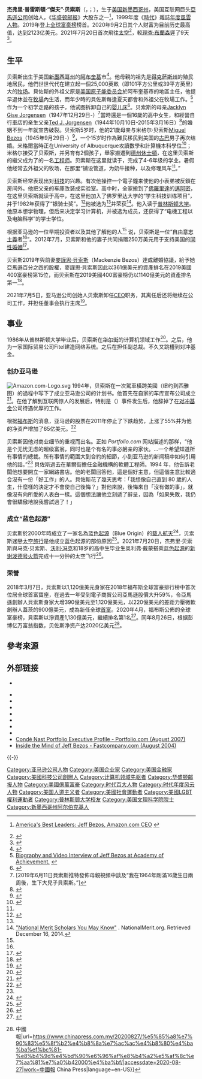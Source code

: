 {{noteTA
|G1=USStates
|1=zh-cn:杰弗里;zh-tw:傑佛瑞;zh-hk:謝菲;zh-sg:杰弗里;
|2=zh-cn:贝索斯;zh-tw:貝佐斯;zh-hk:貝索斯;zh-sg:贝索斯;
|3=zh-hans:阿尔伯克基;zh-hk:阿爾伯克基;zh-tw:阿布奎基;
|4=zh-hant:傑夫;zh-tw:傑夫;zh-hk:謝夫;zh-hans:杰夫;
|5=zh-cn:麦肯齐;zh-hant:麥肯琪;
|6=zh-cn:得州;zh-hant:德州;
|7=zh-cn:贾西;zh-hant:賈西;zh-hk:積斯;
|8=zh-cn:福布斯; zh-sg:资本家杂志; zh-hk:福布斯; zh-tw:富比士;
|9=zh-cn:载人航天; zh-tw:載人太空飛行; zh-hk:載人航天;
}}{{Infobox Person 
| name        = 傑夫·貝佐斯<br>{{small|Jeff Bezos}}
| image       = Jeff Bezos at Amazon Spheres Grand Opening in Seattle - 2018 (39074799225) (cropped).jpg
| caption     = 2018年的貝佐斯
| imagesize    =
| nationality  = {{USA}}
| birthname = Jeffrey Preston Jorgensen
| birth_date  = {{birth date and age|1964|1|12}}
| birth_place = {{USA}}[[新墨西哥州|新墨西哥州]][[阿爾伯克基|阿爾伯克基]]
| parents = {{Plainlist|
* 特德·约恩森（生父）<!-- 丹麦姓氏 -->
* 玛蒂·路易丝·吉斯（母）
* 米格尔·贝索斯（继父）}}
| alma_mater  = {{USA}}[[普林斯顿大学|普林斯顿大学]] 
| net_worth = 1931億美元（2021年9月29日）<ref name="Forbes Profile">{{cite web|url=https://www.forbes.com/profile/jeff-bezos/?list=billionaires|title=Jeff Bezos|website=Forbes|publisher=《[[富比士|富比士]]》|language=en|accessdate=November 24, 2019|archive-date=2021-11-14|archive-url=https://web.archive.org/web/20211114144331/https://www.forbes.com/profile/jeff-bezos/?list=billionaires|dead-url=no}}</ref>
| occupation  = [[Amazon.com|亞馬遜公司]][[董事長|董事長]]兼[[首席执行官|-{zh-hans:首席执行官;zh-hant:執行長;zh-cn:首席执行官;zh-hk:行政總裁;zh-tw:執行長;zh-mo:行政總裁;}-]]
| spouse      = {{marriage|[[麥謹思·貝索斯|麥謹思·貝索斯]]|1993|2019|end=div.}}<ref>{{cite news| url=http://www.wired.com/wired/archive/7.03/bezos_pr.html| title=The Inner Bezos| work=Wired| accessdate=2012-10-02| archive-date=2014-03-16| archive-url=https://web.archive.org/web/20140316092022/http://www.wired.com/wired/archive/7.03/bezos_pr.html| dead-url=no}}</ref><ref>{{Cite web |url=http://world.chinadaily.com.cn/a/201901/10/WS5c36b325a31010568bdc2a1c.html |title=亚马逊CEO贝索斯宣布离婚 外界：他的1400亿美元怎么分？ |access-date=2019-01-10 |archive-date=2019-09-16 |archive-url=https://web.archive.org/web/20190916110111/http://world.chinadaily.com.cn/a/201901/10/WS5c36b325a31010568bdc2a1c.html |dead-url=no }}</ref>
| children    = 三子一女<ref>{{cite news |work=CNN |title=Jeff Bezos Fast Facts |url=http://edition.cnn.com/2013/04/05/us/jeff-bezos-fast-facts/ |accessdate=March 7, 2017 |year=2016 |archive-date=2021-02-27 |archive-url=https://web.archive.org/web/20210227032244/https://edition.cnn.com/2013/04/05/us/jeff-bezos-fast-facts |dead-url=no }}</ref>
| signature   = Jeff Bezos signature.svg
}}

'''杰弗里·普雷斯頓·“傑夫”·贝索斯'''（{{lang-en|Jeffrey Preston "Jeff" Bezos}}，{{IPAc-en|ˈ|b|eɪ|z|oʊ|s}}；{{bd|1964年|1月12日|||catIdx=Bezos, Jeffrey Preston}}），生于[[美国|美国]][[新墨西哥州|新墨西哥州]]，美国互联网巨头[[Amazon.com|亞馬遜公司]]创始人，《[[华盛顿邮报|华盛顿邮报]]》大股东之一<ref>{{en icon}}[http://www.usnews.com/news/best-leaders/articles/2008/11/19/americas-best-leaders-jeff-bezos-amazoncom-ceo America's Best Leaders: Jeff Bezos, Amazon.com CEO] {{Wayback|url=http://www.usnews.com/news/best-leaders/articles/2008/11/19/americas-best-leaders-jeff-bezos-amazoncom-ceo |date=20190617121724 }}</ref>，1999年度《[[時代_(雜誌)|時代]]》雜誌[[時代年度風雲人物|年度風雲人物]]。2019年登上[[全球富豪榜|全球富豪榜]]榜首。2020年9月2日其个人财富为目前历史最高值，达到2123亿美元。2021年7月20日首次飛往[[太空|太空]]<ref>{{cite news|url=https://inews.hket.com/article/3011594/%E3%80%90%E4%BA%9E%E9%A6%AC%E9%81%9C%E3%80%91%E8%B2%9D%E7%B4%A2%E6%96%AF%E4%B9%98%E5%9D%90%E8%97%8D%E8%89%B2%E8%B5%B7%E6%BA%90%E9%A3%9B%E8%88%B9%E5%8D%87%E7%A9%BA%20%20%E6%AD%B7%E6%99%8210%E5%88%86%E9%90%98%E6%88%90%E5%8A%9F%E8%91%97%E9%99%B8%20%20%E7%B6%AD%E7%8F%8D%E9%8A%80%E6%B2%B3%E8%B7%8C8-|title=【亞馬遜】貝索斯乘坐藍色起源飛船升空 歷時10分鐘成功著陸 維珍銀河跌8%|publisher=香港經濟日報|date=2021-07-20|accessdate=2021-07-21|archive-date=2021-07-23|archive-url=https://web.archive.org/web/20210723061218/https://inews.hket.com/article/3011594/%E3%80%90%E4%BA%9E%E9%A6%AC%E9%81%9C%E3%80%91%E8%B2%9D%E7%B4%A2%E6%96%AF%E4%B9%98%E5%9D%90%E8%97%8D%E8%89%B2%E8%B5%B7%E6%BA%90%E9%A3%9B%E8%88%B9%E5%8D%87%E7%A9%BA%20%20%E6%AD%B7%E6%99%8210%E5%88%86%E9%90%98%E6%88%90%E5%8A%9F%E8%91%97%E9%99%B8%20%20%E7%B6%AD%E7%8F%8D%E9%8A%80%E6%B2%B3%E8%B7%8C8-|dead-url=no}}</ref>，較[[理查·布蘭森|理查·布蘭森]]遲了9天<ref>{{cite news|url=https://www.elle.com/tw/entertainment/voice/g37006387/virgin-galactic-richard-branson/|title=維珍富豪布蘭森上太空：他的5個瘋狂夢想，讓我們離「太空旅遊」又近了一步！|publisher=Elle|date=2021-07-13|accessdate=2021-07-21|archive-date=2021-07-21|archive-url=https://web.archive.org/web/20210721084028/https://www.elle.com/tw/entertainment/voice/g37006387/virgin-galactic-richard-branson/|dead-url=no}}</ref>。

==生平==
贝索斯出生于美国[[新墨西哥州|新墨西哥州]]的[[阿布奎基|阿布奎基]]市<ref>{{cite book 
|url=http://books.google.ca/books?id=tONgujxtvPwC&pg=PA14&lpg=PA14&dq=%22jeffrey+Preston+Jorgensen+%22#v=onepage&q&f=false 
|title=Jeff Bezos: Amazon.com Architect 
|first=Tom 
|last=Robinson 
|publisher=ABDO 
|year=2009 
|isbn=978-1-60453-759-8 
|page=14 
|access-date=2013-01-25 
|archive-date=2014-10-28 
|archive-url=https://web.archive.org/web/20141028074700/http://books.google.ca/books?id=tONgujxtvPwC&pg=PA14&lpg=PA14&dq=%22jeffrey+Preston+Jorgensen+%22#v=onepage&q&f=false 
|dead-url=no 
}}</ref>。他母親的祖先是[[得克萨斯州|得克萨斯州]]的殖民地居民，他們世世代代在{{link-en|科图拉|Cotulla, Texas|科图拉}}建立起一個25,000英畝（即101平方公里或39平方英里）大的[[牧场|牧场]]。貝佐斯的外祖父原是[[美国原子能委员会|美国原子能委员会]]於阿布奎基市的地區主任，他提早退休並在[[牧場|牧場]]內生活，而年少時的貝佐斯每逢夏天都會和外祖父在牧場工作。<ref>[http://www.achievement.org/autodoc/page/bez0int-1 Biography and Video Interview of Jeff Bezos at Academy of Achievement.] {{webarchive|url=https://web.archive.org/web/20130727225745/http://www.achievement.org/autodoc/page/bez0int-1 |date=2013-07-27 }}</ref>作为一个初学走路的孩子，他试图拆卸自己的[[婴儿床|婴儿床]]<ref>{{cite news |url=http://www.businessweek.com/1998/50/b3608008.htm |title=The torrent of energy behind Amazon |publisher=Businessweek |first=Robert D. |last=Hof |date=December 14, 1998 |accessdate=2013-01-25 |archive-date=2014-11-17 |archive-url=https://web.archive.org/web/20141117084751/http://www.businessweek.com/1998/50/b3608008.htm |dead-url=no }}</ref>。贝索斯的母亲[[Jacklyn_Gise_Jorgensen|Jacklyn Gise Jorgensen]]（1947年12月29日-）<ref>[2019年6月11日貝索斯推特發佈母親視頻中談及“我在1964年剛滿16歲生日兩周後，生下大兒子貝索斯。”]</ref>當時還是一個16歲的高中女生，和經營自行車店的亲生父亲[[Ted_J._Jorgensen|Ted J. Jorgensen]]（1944年10月10日-2015年3月16日）<ref>{{Cite web |url=https://www.legacy.com/obituaries/azcentral/obituary.aspx?n=ted,-j-jorgensen&pid=174440155 |title="Ted, J. Jorgensen" |access-date=2019-04-06 |archive-date=2021-02-03 |archive-url=https://web.archive.org/web/20210203035235/https://www.legacy.com/obituaries/azcentral/obituary.aspx?n=ted,-j-jorgensen&pid=174440155 |dead-url=no }}</ref>的婚姻不到一年就宣告破裂。贝索斯5岁时，他的21歲母亲与米格尔·贝索斯[[Miguel_Bezos|Miguel Bezos]]（1945年9月29日-）<ref>{{Cite web |url=https://www.famechain.com/family-tree/21090/mike-bezos/jacklyn-bezos |title=《Family Chain》：“Adoptive Father of Amazon Founder Jeff Bezoa，Miguel Angel Bezos，Born Saturday 29 Sep 1945.” |access-date=2021-12-10 |archive-date=2021-12-10 |archive-url=https://web.archive.org/web/20211210053630/https://www.famechain.com/family-tree/21090/mike-bezos/jacklyn-bezos |dead-url=no }}</ref>，一个15岁时作為難民移民到美国的[[古巴|古巴]]男子再次结婚。米格爾當時正在University of Albuquerque攻讀數學和計算機本科學位<ref>{{Cite web |url=https://americanhistory.si.edu/family-voices/individuals/miguel-bezos |title="Family of Voices - Miguel Bezos" |access-date=2019-04-06 |archive-date=2020-12-24 |archive-url=https://web.archive.org/web/20201224193058/https://americanhistory.si.edu/family-voices/individuals/miguel-bezos |dead-url=no }}</ref>；米格尔接受了贝索斯，并另育有2個孩子，舉家搬遷到[[德克薩斯州|德州]][[休士頓|休士頓]]，在这里贝索斯的繼父成为了{{link-en|埃克森公司|Exxon}}的一名[[工程师|工程师]]。贝索斯在这里就读于{{link-en|里弗奥克斯小学|River Oaks Elementary School (Houston)}}，完成了4-6年级的学业。暑假他经常去外祖父的牧场，在那里“铺设管道，为奶牛接种，以及修理风车<ref name="seatimes20120331"/>。”

贝索斯经常表现出对[[科技|科技]]的兴趣。有次他操控一个電子鐘来使他的小表弟被反鎖在房间外。他把父亲的车庫改装成实验室。高中时，全家搬到了[[佛羅里達|佛羅里達]]的[[邁阿密|邁阿密]]，在这里贝索斯就读于高中，在这里他加入了佛罗里达大学的“学生科技训练项目”，并于1982年获得了“银骑士奖”。<ref>{{cite web |url=http://www.silverknightawards.com/dade_winners.html |title=Miami-Dade Winners |publisher=Silver Knight Awards |archiveurl=https://web.archive.org/web/20081121073505/http://www.silverknightawards.com/dade_winners.html |archivedate=2008年11月21日 |deadurl=yes }}</ref>他被选为{{link-en|高中毕业代表|Valedictorian|高中毕业代表}}<ref name=seatimes20120331/>并荣获{{link-en|美国优秀学生奖学金|National Merit Scholarship Program|美国优秀学生奖学金}}<ref>[http://www.nationalmerit.org/scholars_you_may_know.php "National Merit Scholars You May Know"] {{webarchive|url=https://web.archive.org/web/20100612232747/http://nationalmerit.org/scholars_you_may_know.php |date=2010-06-12 }}. NationalMerit.org. Retrieved December 16, 2014.</ref>。他入读于[[普林斯顿大学|普林斯顿大学]]。他原本想学物理，但后来决定学习计算机，并被选为{{link-en|ΦBK会|Phi Beta Kappa|ΦBK会}}成员，还获得了“电機工程以及电脑科学”的学士学位。

根据亚马逊的一位早期投资者以及其他了解他的人<ref name="seatimes20120331"/> 说，贝索斯是一位“[[自由意志主義|自由意志主義]]者<ref name="seatimes20120331"/>”。2012年7月，贝索斯和他的妻子共同捐赠250万美元用于支持美国的[[同性婚姻|同性婚姻]]<ref>{{cite news |url=http://thecaucus.blogs.nytimes.com/2012/07/27/amazons-founder-pledges-2-5-million-in-support-of-same-sex-marriage/#more-224851 |title=Amazon's Founder Pledges $2.5 Million in Support of Same Sex Marriage |publisher=New York Times |first=Micheal D. |last=Shear |date=July 27, 2012 |accessdate=2013-01-25 |archive-date=2021-03-16 |archive-url=https://web.archive.org/web/20210316224446/https://thecaucus.blogs.nytimes.com/2012/07/27/amazons-founder-pledges-2-5-million-in-support-of-same-sex-marriage/#more-224851 |dead-url=no }}</ref>。

贝索斯2019年與前妻[[麥謹思·貝索斯|麥謹思·貝索斯]]（Mackenzie Bezos）達成離婚協議，給予她亞馬遜百分之四的股權，麥謹思·貝索斯因此以361億美元的資產排名在2019美國400富豪榜第15位，而贝索斯在2019美國400富豪榜仍以1140億美元的資產排名第一<ref>{{Cite news |url = https://www.hk01.com/%E8%B2%A1%E7%B6%93%E5%BF%AB%E8%A8%8A/381938/%E7%A6%8F%E5%B8%83%E6%96%AF%E7%BE%8E%E5%9C%8B400%E5%AF%8C%E8%B1%AA%E6%A6%9C-%E8%B2%9D%E4%BD%90%E6%96%AF%E8%BA%AB%E5%AE%B6%E5%A4%A7%E6%B8%9B%E9%80%BE400%E5%84%84%E7%BE%8E%E5%85%83%E4%BB%8D%E7%A8%B1%E5%86%A0 |title = 福布斯美國400富豪榜　貝佐斯身家大減逾400億美元仍稱冠 |accessdate = 2019-10-08 |agency = 香港01 |date = 2019-10-03 |archive-date = 2019-10-08 |archive-url = https://web.archive.org/web/20191008125031/https://www.hk01.com/%E8%B2%A1%E7%B6%93%E5%BF%AB%E8%A8%8A/381938/%E7%A6%8F%E5%B8%83%E6%96%AF%E7%BE%8E%E5%9C%8B400%E5%AF%8C%E8%B1%AA%E6%A6%9C-%E8%B2%9D%E4%BD%90%E6%96%AF%E8%BA%AB%E5%AE%B6%E5%A4%A7%E6%B8%9B%E9%80%BE400%E5%84%84%E7%BE%8E%E5%85%83%E4%BB%8D%E7%A8%B1%E5%86%A0 |dead-url = no }}</ref>。

2021年7月5日，亚马逊公司创始人贝索斯卸任[[首席执行官|CEO]]职务，其离任后还将继续在公司工作，并担任董事会执行主席<ref>{{Cite news|url=http://www.takungpao.com/finance/236137/2021/0706/605918.html|title=贝索斯正式卸任亚马逊首席执行官 安迪·贾西继任|author=央视|publisher=大公網|date=2021-07-06|accessdate=2021-07-06|archiveurl=https://web.archive.org/web/20211202052728/http://www.takungpao.com/finance/236137/2021/0706/605918.html|archivedate=2021-12-02|dead-url=no}}</ref>。

==事业==
1986年从普林斯顿大学毕业后，贝索斯在[[华尔街|华尔街]]的计算机领域工作<ref>{{cite web |url=http://www.tbp.org/pages/About/People/DistinguishedMembers/Business.cfm |title=Tau Beta Pi Leaders and Innovators |publisher=The Tau Beta Pi Association |deadurl=yes |archiveurl=https://web.archive.org/web/20110619083307/http://www.tbp.org/pages/About/People/DistinguishedMembers/Business.cfm |archivedate=2011-06-19 }}</ref>。之后，他为一家国际贸易公司Fitel建造网络系统。之后在{{link-en|银行家信托公司|Bankers Trust}}担任副总裁。不久又跳槽到对冲基金{{link-en|肖氏基金公司|D. E. Shaw & Co.}}。

===创办亚马逊===
[[File:Amazon.com-Logo.svg|thumbnail]]
1994年，贝索斯在一次駕車橫跨美國（纽约到西雅图）的過程中写下了成立亚马逊公司的计划书。他首先在自家的车库宣布公司成立<ref name="portfolio.com">{{cite web |url=http://www.portfolio.com/resources/executive-profiles/Jeffrey-P-Bezos-1984 |title=Top Executive Profiles - Jeffrey P. Bezos |publisher=Portfolio.com |archiveurl=https://web.archive.org/web/20090204204126/http://www.portfolio.com/resources/executive-profiles/Jeffrey-P-Bezos-1984 |archivedate=2009年2月4日 |deadurl=yes }}</ref>。在他了解到互联网惊人的发展后，特别是（{{link-en|Quill Corp. v. North Dakota|Quill Corp. v. North Dakota|Quill Corp. v. North Dakota}}）事件发生后，他辞掉了在[[对冲基金|对冲基金]]公司待遇优厚的工作。

根据[[福布斯|福布斯]]的消息，亚马逊的股票在2011年停止了下跌趋势，上涨了55%并为他的净资产增加了65亿美元。<ref name="forbes">{{cite web | title=Jeff Bezos: Amazon's Rocket Man Keeps Getting Richer | url=http://www.forbes.com/sites/clareoconnor/2011/09/22/jeff-bezos-amazons-rocket-man-keeps-getting-richer/ | first=Clare | last=O'Connor | date=September 29, 2011 | publisher=[[Forbes|Forbes]] | access-date=2013-01-25 | archive-date=2021-02-02 | archive-url=https://web.archive.org/web/20210202060143/https://www.forbes.com/sites/clareoconnor/2011/09/22/jeff-bezos-amazons-rocket-man-keeps-getting-richer/ | dead-url=no }}</ref>

贝索斯因他对商业细节的重视而出名。正如 ''Portfolio.com'' 网站描述的那样，“他是个无忧无虑的超级富翁，同时也是个有名的事必躬亲的家伙。...一个希望知道所有事情的總裁。所有事情的範圍大到合約的細節，小到亚马逊的新闻稿中如何引用他的話。”<ref name="portfolio.com"/>
貝佐斯過去在華爾街擔任金融機構的軟體工程師。1994 年，他告訴老闆他想要開立一家網路書店。他的老闆回答他，這是個好主意，但這個主意比較適合沒有一份「好工作」的人。貝佐斯花了幾天思考：「我想像自己直到 80 歲的人生，什麼樣的決定才不會使自己後悔？」對他來說，後悔來自「沒有做的事」，就像沒有向所愛的人表白一樣。這個想法讓他立刻遞了辭呈，因為「如果失敗，我仍會很驕傲地說我嘗試過了！」

===成立“蓝色起源”===
贝索斯於2000年時成立了一家名為[[蓝色起源|蓝色起源]]（Blue Origin）的[[载人航天|载人航天]]<ref name= msnbc2007-01-03>{{cite news|last=Boyle|first=Alan|title=Blue Origin Revealed|url=http://cosmiclog.msnbc.msn.com/archive/2007/01/03/26062.aspx|publisher=cosmiclog.msnbc.msn.com|date=November 11, 2006|accessdate=December 9, 2011|archive-url=https://web.archive.org/web/20091223032428/http://cosmiclog.msnbc.msn.com/archive/2007/01/03/26062.aspx|archive-date=2009-12-23|dead-url=yes}}</ref>，贝索斯迷戀[[太空旅行|太空旅行]]是他成立蓝色起源的部份原因<ref name=economist20120303>{{cite news|title=Taking the long view: Jeff Bezos, the founder and chief executive of Amazon, owes much of his success to his ability to look beyond the short-term view of things|url=http://www.economist.com/node/21548487|work=Technology Quarterly|accessdate=August 10, 2013|publisher=''[[The_Economist|The Economist]]''|date=March 3, 2012|quote=''Mr Bezos’s willingness to take a long-term view also explains his fascination with space travel, and his decision to found a secretive company called Blue Origin, one of several start-ups now building spacecraft with private funding.''|archive-date=2013-08-08|archive-url=https://web.archive.org/web/20130808064440/http://www.economist.com/node/21548487|dead-url=no}}</ref>。2021年7月20日，杰弗里·贝索斯與马克·贝索斯、[[沃利·冯克|沃利·冯克]]和18岁的高中生毕业生奥利弗·戴蒙搭乘[[蓝色起源|蓝色起源]]的[[新谢泼德号火箭|新谢泼德号火箭]]完成十一分钟的太空飞行<ref>{{cite news |title=贝索斯太空之旅舱内画面曝光！与82岁传奇女飞行员兴奋拥抱(视频) |url=https://finance.sina.com.cn/tech/2021-07-21/doc-ikqciyzk6672305.shtml |accessdate=2021-07-21 |archive-date=2021-07-21 |archive-url=https://web.archive.org/web/20210721120102/https://finance.sina.com.cn/tech/2021-07-21/doc-ikqciyzk6672305.shtml |dead-url=no }}</ref>。

===荣誉===
2018年3月7日，貝索斯以1,120億美元身家在2018年福布斯全球富豪排行榜中首次位居全球首富寶座，在過去一年受到電子商貿公司亞馬遜股價大升59%，令亞馬遜創辦人貝索斯身家大增390億美元至1,120億美元，以220億美元的差距力壓微軟創辦人蓋茨的900億美元，成為新任全球[[首富|首富]]。2020年4月，福布斯公佈的全球富豪榜，貝索斯以淨資產1,130億美元，繼續排名第1名<ref>{{Cite web | url =https://www.forbes.com/billionaires/ | title =The Richest in 2020 | publisher =Forbes | language =en | accessdate =2020-04-09 | archive-date =2021-09-28 | archive-url =https://web.archive.org/web/20210928073816/https://www.forbes.com/billionaires/ | dead-url =no }}</ref>。同年8月26日，根据彭博亿万富翁指数，贝佐斯净资产达2020亿美元<ref>{{Cite web|title=全球史上第一人！ 贝佐斯财富突破2000亿{{!}}中國報|url=https://www.chinapress.com.my/20200827/%e5%85%a8%e7%90%83%e5%8f%b2%e4%b8%8a%e7%ac%ac%e4%b8%80%e4%ba%ba%ef%bc%81-%e8%b4%9d%e4%bd%90%e6%96%af%e8%b4%a2%e5%af%8c%e7%aa%81%e7%a0%b42000%e4%ba%bf/|accessdate=2020-08-27|work=中國報 China Press|language=en-US}}</ref>。

==參考來源==
{{Reflist|colwidth=30em|refs=
<ref name="seatimes20120331">{{cite news |title=Amazon a virtual no-show in hometown philanthropy |url=http://seattletimes.nwsource.com/html/businesstechnology/2017883663_amazonmain25.html |date=March 31, 2012 |first1=Amy |last1=Martinez |first2=Kristi |last2=Heim |newspaper=The Seattle Times |accessdate=April 1, 2012 |archive-date=2013-05-14 |archive-url=https://web.archive.org/web/20130514114523/http://seattletimes.nwsource.com/html/businesstechnology/2017883663_amazonmain25.html |dead-url=no }}</ref>
}}

==外部链接==
* {{instagram|jeffbezos|Jeff Bezos}}
{{commonscat|Jeff Bezos}}
*{{TED|speakers/jeff_bezos.html}}
*{{C-SPAN|jeffbezos}}
*{{Charlie Rose view|2618}}
*{{IMDb name|1757263}}
*{{Worldcat id|lccn-n99-280137}}
*{{NYTtopic|people/b/jeffrey_p_bezos}}
*{{Nndb|436/000022370}}
* [http://www.portfolio.com/resources/executive-profiles/1984 Condé Nast Portfolio Executive Profile - Portfolio.com (August 2007)] {{Wayback|url=http://www.portfolio.com/resources/executive-profiles/1984 |date=20090923204812 }}
* [http://www.fastcompany.com/magazine/85/bezos_1.html Inside the Mind of Jeff Bezos - Fastcompany.com (August 2004)] {{Wayback|url=http://www.fastcompany.com/magazine/85/bezos_1.html |date=20110607133101 }}

{{-}}
{{start box}}
{{s-hon}}
{{succession box|[[比尔·克林顿|比尔·克林顿]]<br>[[肯尼思·史塔|肯尼思·史塔]]|[[喬治·W·布殊|喬治·W·布殊]]|[[時代年度風雲人物|時代年度風雲人物]]|1999年}}
{{end box}}

{{Amazon}}
{{Time Persons of the Year 1976–2000}}
{{億萬富翁}}
{{Authority control}}
{{DEFAULTSORT:bezos}}

[[Category:亚马逊公司人物|Category:亚马逊公司人物]]
[[Category:美国企业家|Category:美国企业家]]
[[Category:美国金融家|Category:美国金融家]]
[[Category:美國科技公司創辦人|Category:美國科技公司創辦人]]
[[Category:计算机领域先驱者|Category:计算机领域先驱者]]
[[Category:华盛顿邮报人物|Category:华盛顿邮报人物]]
[[Category:美國億萬富豪|Category:美國億萬富豪]]
[[Category:时代百大人物|Category:时代百大人物]]
[[Category:时代年度风云人物|Category:时代年度风云人物]]
[[Category:美国人道主义者|Category:美国人道主义者]]
[[Category:美國社會運動者|Category:美國社會運動者]]
[[Category:美國LGBT權利運動者|Category:美國LGBT權利運動者]]
[[Category:普林斯顿大学校友|Category:普林斯顿大学校友]]
[[Category:美国文理科学院院士|Category:美国文理科学院院士]]
[[Category:新墨西哥州阿尔伯克基人|Category:新墨西哥州阿尔伯克基人]]